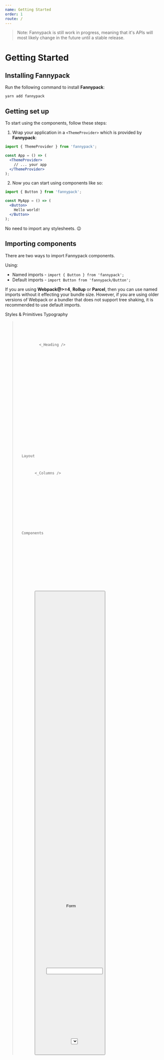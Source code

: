 ```yaml
---
name: Getting Started
order: 1
route: /
---
```




> Note: Fannypack is still work in progress, meaning that it's APIs will most likely change in the future until a stable release.

# Getting Started

## Installing Fannypack

Run the following command to install **Fannypack**:

```curl
yarn add fannypack
```

## Getting set up

To start using the components, follow these steps:

1. Wrap your application in a `<ThemeProvider>` which is provided by **Fannypack**:

```jsx
import { ThemeProvider } from 'fannypack';

const App = () => (
  <ThemeProvider>
    // ... your app
  </ThemeProvider>
);
```

2. Now you can start using components like so:

```jsx
import { Button } from 'fannypack';

const MyApp = () => (
  <Button>
    Hello world!
  </Button>
);
```

No need to import any stylesheets. 😉

## Importing components

There are two ways to import Fannypack components.

Using:

- Named imports - `import { Button } from 'fannypack';`
- Default imports - `import Button from 'fannypack/Button';`

If you are using **Webpack@>=4**, **Rollup** or **Parcel**, then you can use named imports without it effecting your bundle size. However, if you are using older versions of Webpack or a bundler that does not support tree shaking, it is recommended to use default imports.

<div>
  <Heading use="h4" marginTop="20px">Styles & Primitives</Heading>
  <Columns>
    <Column>
      <ComponentButton title="Primitive" use="a" href="/primitives">
        <Primitive />
      </ComponentButton>
    </Column>
    <Column>
      <ComponentButton title="Palette" use="a" href="/palette">
        <Palette />
      </ComponentButton>
    </Column>
    <Column />
    </Columns>
    <Heading use="h4" marginTop="20px">Typography</Heading>
    <Columns>
      <Column>
        <ComponentButton title="Blockquote" use="a" href="/typography/blockquote">
          <Blockquote />
        </ComponentButton>
      </Column>
      <Column>
        <ComponentButton title="Code" use="a" href="/code">
          <Code />
        </ComponentButton>
      </Column>
      <Column>
        <ComponentButton title="Heading" use="a" href="/typography/heading">
          <_Heading />
        </ComponentButton>
      </Column>
      <Column>
        <ComponentButton title="Link" use="a" href="/typography/link">
          <Link />
        </ComponentButton>
      </Column>
      <Column>
        <ComponentButton title="List" use="a" href="/typography/list">
          <List />
        </ComponentButton>
      </Column>
      <Column>
        <ComponentButton title="Paragraph" use="a" href="/typography/paragraph">
          <Paragraph />
        </ComponentButton>
      </Column>
      <Column>
        <ComponentButton title="Text" use="a" href="/typography/text">
          <Text />
        </ComponentButton>
      </Column>
      <Column />
      <Column />
  </Columns>
  <Heading use="h4" marginTop="20px">Layout</Heading>
  <Columns>
    <Column>
      <ComponentButton title="Columns" use="a" href="/layout/columns">
        <_Columns />
      </ComponentButton>
    </Column>
    <Column>
      <ComponentButton title="Container" use="a" href="/layout/container">
        <Container />
      </ComponentButton>
    </Column>
    <Column>
      <ComponentButton title="Pane" use="a" href="/layout/pane">
        <Pane />
      </ComponentButton>
    </Column>
  </Columns>
  <Heading use="h4" marginTop="20px">Components</Heading>
  <Columns>
    <Column>
      <ComponentButton title="Alert" use="a" href="/components/alerts">
        <Alert />
      </ComponentButton>
    </Column>
    <Column>
      <ComponentButton title="Avatar" use="a" href="/components/avatar">
        <Avatar />
      </ComponentButton>
    </Column>
    <Column>
      <ComponentButton title="Button" use="a" href="/components/button">
        <Button />
      </ComponentButton>
    </Column>
    <Column>
      <ComponentButton title="Card" use="a" href="/components/card">
        <Card />
      </ComponentButton>
    </Column>
    <Column>
      <ComponentButton title="Dialog" use="a" href="/components/dialog">
        <Dialog />
      </ComponentButton>
    </Column>
    <Column>
      <ComponentButton title="DialogModal" use="a" href="/components/Dialogmodal">
        <DialogModal />
      </ComponentButton>
    </Column>
    <Column>
      <ComponentButton title="Divider" use="a" href="/components/divider">
        <Divider />
      </ComponentButton>
    </Column>
    <Column>
    <ComponentButton title="Icon" use="a" href="/components/icon">
        <Icon />
      </ComponentButton>
    </Column>
    <Column>
      <ComponentButton title="Image" use="a" href="/components/image">
        <Image />
      </ComponentButton>
    </Column>
    <Column>
      <ComponentButton title="Navigation" use="a" href="/components/navigation">
        <Navigation />
      </ComponentButton>
    </Column>
    <Column>
      <ComponentButton title="Popover" use="a" href="/components/popover">
        <Popover />
      </ComponentButton>
    </Column>
    <Column>
      <ComponentButton title="Rating" use="a" href="/components/rating">
        <Rating />
      </ComponentButton>
    </Column>
    <Column>
      <ComponentButton title="Spinner" use="a" href="/components/spinner">
        <Spinner />
      </ComponentButton>
    </Column>
    <Column>
      <ComponentButton title="Table" use="a" href="/components/table">
        <Table />
      </ComponentButton>
    </Column>
    <Column>
      <ComponentButton title="Tabs" use="a" href="/components/title">
        <Tabs />
      </ComponentButton>
    </Column>
    <Column>
      <ComponentButton title="Tag" use="a" href="/components/tag">
        <Tag />
      </ComponentButton>
    </Column>
    <Column>
      <ComponentButton title="Tooltip" use="a" href="/components/tooltip">
        <Tooltip />
      </ComponentButton>
    </Column>
    <Column />
  </Columns>
  <Heading use="h4" marginTop="20px">Form</Heading>
  <Columns>
    <Column>
      <ComponentButton title="Checkbox" use="a" href="/form/checkbox">
        <Checkbox />
      </ComponentButton>
    </Column>
    <Column>
      <ComponentButton title="FieldWrapper" use="a" href="/form/fieldwrapper">
        <FieldWrapper />
      </ComponentButton>
    </Column>
    <Column>
      <ComponentButton title="Input" use="a" href="/form/input">
        <Input />
      </ComponentButton>
    </Column>
    <Column>
      <ComponentButton title="Label" use="a" href="/form/label">
        <Label />
      </ComponentButton>
    </Column>
    <Column>
      <ComponentButton title="Radio" use="a" href="/form/radio">
        <Radio />
      </ComponentButton>
    </Column>
    <Column>
      <ComponentButton title="Select" use="a" href="/form/select">
        <Select />
      </ComponentButton>
    </Column>
    <Column>
      <ComponentButton title="Switch" use="a" href="/form/switch">
        <Switch />
      </ComponentButton>
    </Column>
    <Column>
      <ComponentButton title="Textarea" use="a" href="/form/textarea">
        <Textarea />
      </ComponentButton>
    </Column>
    <Column />
  </Columns>
  <Heading use="h4" marginTop="20px">Utilities</Heading>
  <Columns>
    <Column>
      <ComponentButton title="Backdrop" use="a" href="/utils/backdrop">
        <Backdrop />
      </ComponentButton>
    </Column>
    <Column>
      <ComponentButton title="Group" use="a" href="/utils/group">
        <Group />
      </ComponentButton>
    </Column>
    <Column>
      <ComponentButton title="Overlay" use="a" href="/utils/overlay">
        <Overlay />
      </ComponentButton>
    </Column>
    <Column>
      <ComponentButton title="Set" use="a" href="/utils/set">
        <Set />
      </ComponentButton>
    </Column>
    <Column />
    <Column />
  </Columns>
</div>
